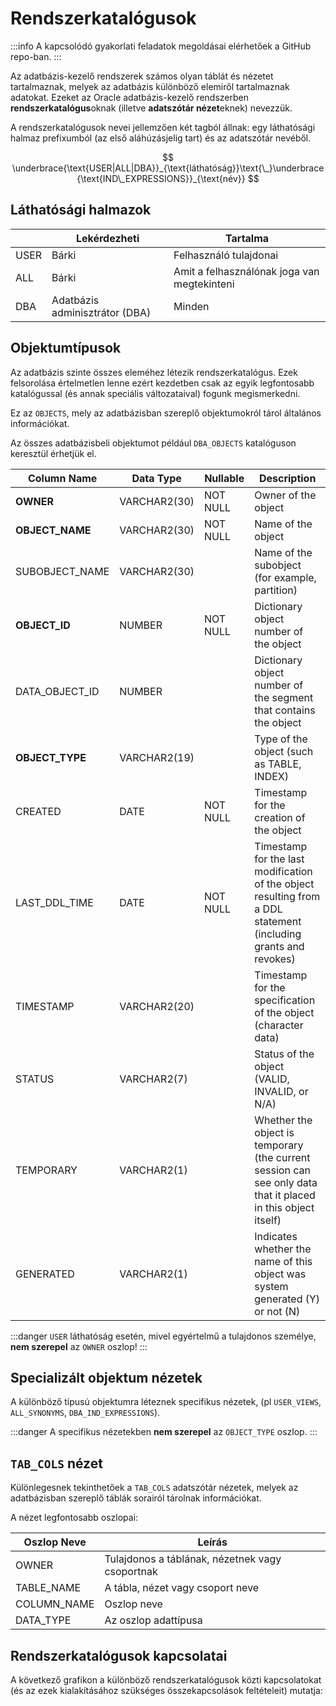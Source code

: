 
# Rendszerkatalógusok

:::info
A kapcsolódó gyakorlati feladatok megoldásai elérhetőek a GitHub repo-ban.
:::

Az adatbázis-kezelő rendszerek számos olyan táblát és nézetet tartalmaznak, melyek az adatbázis különböző elemiről
tartalmaznak adatokat. Ezeket az Oracle adatbázis-kezelő rendszerben **rendszerkatalógus**oknak
(illetve **adatszótár nézet**eknek) nevezzük.

A rendszerkatalógusok nevei jellemzően két tagból állnak: egy láthatósági halmaz prefixumból
(az első aláhúzásjelig tart) és az adatszótár nevéből.

$$
\underbrace{\text{USER|ALL|DBA}}_{\text{láthatóság}}\text{\_}\underbrace{\text{IND\_EXPRESSIONS}}_{\text{név}}
$$

## Láthatósági halmazok

|      | Lekérdezheti                   | Tartalma                                    |
|------|--------------------------------|---------------------------------------------|
| USER | Bárki                          | Felhasználó tulajdonai                      |
| ALL  | Bárki                          | Amit a felhasználónak joga van megtekinteni |
| DBA  | Adatbázis adminisztrátor (DBA) | Minden                                      |

## Objektumtípusok

Az adatbázis szinte összes eleméhez létezik rendszerkatalógus. Ezek felsorolása értelmetlen lenne ezért kezdetben csak
az egyik legfontosabb katalógussal (és annak speciális változataival) fogunk megismerkedni.

Ez az `OBJECTS`, mely az adatbázisban szereplő objektumokról tárol általános információkat.

Az összes adatbázisbeli objektumot például `DBA_OBJECTS` katalóguson keresztül érhetjük el.

| Column Name     | Data Type    | Nullable | Description                                                                                                     |
|-----------------|--------------|----------|-----------------------------------------------------------------------------------------------------------------|
| **OWNER**       | VARCHAR2(30) | NOT NULL | Owner of the object                                                                                             |
| **OBJECT_NAME** | VARCHAR2(30) | NOT NULL | Name of the object                                                                                              |
| SUBOBJECT_NAME  | VARCHAR2(30) |          | Name of the subobject (for example, partition)                                                                  |
| **OBJECT_ID**   | NUMBER       | NOT NULL | Dictionary object number of the object                                                                          |
| DATA_OBJECT_ID  | NUMBER       |          | Dictionary object number of the segment that contains the object                                                |
| **OBJECT_TYPE** | VARCHAR2(19) |          | Type of the object (such as TABLE, INDEX)                                                                       |
| CREATED         | DATE         | NOT NULL | Timestamp for the creation of the object                                                                        |
| LAST_DDL_TIME   | DATE         | NOT NULL | Timestamp for the last modification of the object resulting from a DDL statement (including grants and revokes) |
| TIMESTAMP       | VARCHAR2(20) |          | Timestamp for the specification of the object (character data)                                                  |
| STATUS          | VARCHAR2(7)  |          | Status of the object (VALID, INVALID, or N/A)                                                                   |
| TEMPORARY       | VARCHAR2(1)  |          | Whether the object is temporary (the current session can see only data that it placed in this object itself)    |
| GENERATED       | VARCHAR2(1)  |          | Indicates whether the name of this object was system generated (Y) or not (N)                                   |

:::danger
`USER` láthatóság esetén, mivel egyértelmű a tulajdonos személye, **nem szerepel** az `OWNER` oszlop!
:::

## Specializált objektum nézetek

A különböző típusú objektumra léteznek specifikus nézetek, (pl `USER_VIEWS`, `ALL_SYNONYMS`, `DBA_IND_EXPRESSIONS`).

:::danger
A specifikus nézetekben **nem szerepel** az `OBJECT_TYPE` oszlop.
:::

## `TAB_COLS` nézet
Különlegesnek tekinthetőek a `TAB_COLS` adatszótár nézetek, melyek az adatbázisban szereplő táblák sorairól tárolnak
információkat.

A nézet legfontosabb oszlopai:


| Oszlop Neve | Leírás                                          |
|-------------|-------------------------------------------------|
| OWNER       | Tulajdonos a táblának, nézetnek vagy csoportnak |
| TABLE_NAME  | A tábla, nézet vagy csoport neve                |
| COLUMN_NAME | Oszlop neve                                     |
| DATA_TYPE   | Az oszlop adattípusa                            |


## Rendszerkatalógusok kapcsolatai
A következő grafikon a különböző rendszerkatalógusok közti kapcsolatokat (és az ezek kialakításához
szükséges összekapcsolások feltételeit) mutatja:

<AllViewsFlow/>
